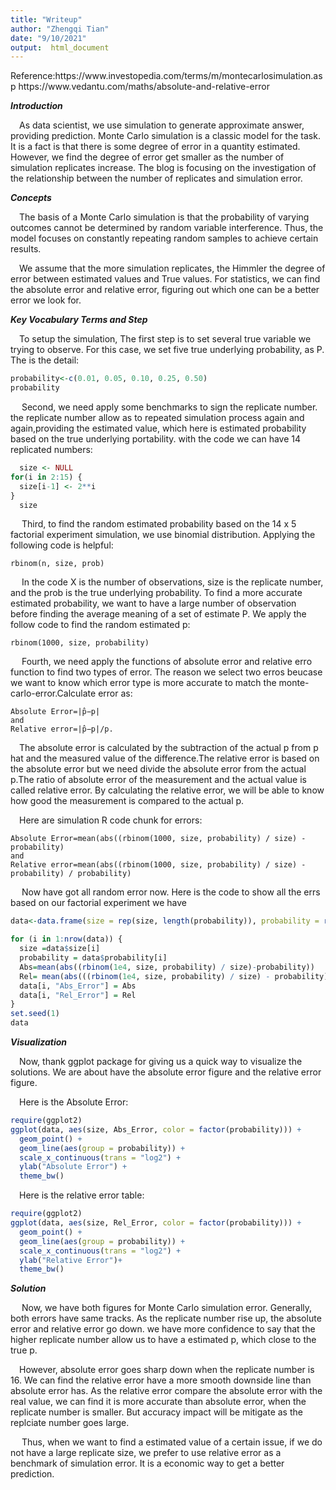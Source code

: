 ```yaml
---
title: "Writeup"
author: "Zhengqi Tian"
date: "9/10/2021"
output:  html_document
---
```

Reference:https://www.investopedia.com/terms/m/montecarlosimulation.asp
https://www.vedantu.com/maths/absolute-and-relative-error


***Introduction***
<p>&emsp;As data scientist, we use simulation to generate approximate answer, providing prediction. Monte Carlo simulation is a classic model for the task. It is a  fact is that there is some degree of error in a quantity estimated. However, we find the degree of error get smaller as the number of simulation replicates increase. The blog is focusing on the investigation of the relationship between the number of replicates and simulation error.

***Concepts***
<p>&emsp;The basis of a Monte Carlo simulation is that the probability of varying outcomes cannot be determined by random variable interference. Thus, the model focuses on constantly repeating random samples to achieve certain results.

<p>&emsp;We assume that the more simulation replicates, the Himmler the degree of error between estimated values and True values. For statistics, we can find the absolute error and relative error, figuring out which one can be a better error we look for. 

***Key Vocabulary Terms and Step***
<p>&emsp;To setup the simulation, The first step is to set several true variable we trying to observe. For this case, we set five true underlying probability, as P. The is the detail:</p>
    
```r
probability<-c(0.01, 0.05, 0.10, 0.25, 0.50)
probability
```
  
    
<p>&emsp; Second, we need apply some benchmarks to sign the replicate number. the replicate number allow as to repeated simulation process again and again,providing the estimated value, which here is estimated probability based on the true underlying portability. with the code we can have  14 replicated numbers:</p>
```r

  size <- NULL
for(i in 2:15) {
  size[i-1] <- 2**i
}
  size
```
<p>&emsp; Third, to find the random estimated probability based on the 14 x 5 factorial experiment simulation, we use binomial distribution. Applying the following code is helpful:</p>
    rbinom(n, size, prob)

<p>&emsp; In the code X is the  number of observations, size is the replicate number, and the prob is the true underlying probability. To find a more accurate estimated probability, we want to have a large number of observation before finding the average meaning of a set of estimate P. We apply the follow code to find the random estimated p:</p>
    rbinom(1000, size, probability)
    
<p>&emsp; Fourth, we need apply the functions of absolute error and relative erro function to find two types of error. The reason we select two erros beucase we want to know which error type is more accurate to match the monte-carlo-error.Calculate error as:</p>
    Absolute Error=|p̂−p|
    and
    Relative error=|p̂−p|/p.

<p>&emsp;The absolute error is calculated by the subtraction of the actual p from p hat and the measured value of the difference.The relative error is based on the absolute error but we need divide the absolute error from the actual p.The ratio of absolute error of the measurement and the actual value is called relative error. By calculating the relative error, we will be able to know how good the measurement is compared to the actual p. 

<p>&emsp;Here are simulation R code chunk for errors: </p>
    Absolute Error=mean(abs((rbinom(1000, size, probability) / size) - probability)
    and
    Relative error=mean(abs((rbinom(1000, size, probability) / size) - probability) / probability)
    
<p>&emsp; Now have got all random error now. Here is the code to show all the errs based on our factorial experiment we have</p>    
```r
data<-data.frame(size = rep(size, length(probability)), probability = rep(probability, length(size)), Abs_Error = rep(NA, length(probability) * length(size)),Rel_Error = rep(NA, length(probability) * length(size)))

for (i in 1:nrow(data)) {
  size =data$size[i] 
  probability = data$probability[i]
  Abs=mean(abs((rbinom(1e4, size, probability) / size)-probability))
  Rel= mean(abs(((rbinom(1e4, size, probability) / size) - probability)/ probability))
  data[i, "Abs_Error"] = Abs
  data[i, "Rel_Error"] = Rel
}
set.seed(1)
data
```
    

***Visualization*** 

<p>&emsp;Now, thank ggplot package for giving us a quick way to visualize the solutions. We are about have the absolute error figure and the relative error figure.</p>

<p>&emsp;Here is the Absolute Error:</p>
```r
require(ggplot2)
ggplot(data, aes(size, Abs_Error, color = factor(probability))) + 
  geom_point() +
  geom_line(aes(group = probability)) + 
  scale_x_continuous(trans = "log2") +
  ylab("Absolute Error") +
  theme_bw()
```

<p>&emsp;Here is the relative error table:</p>
```r
require(ggplot2)
ggplot(data, aes(size, Rel_Error, color = factor(probability))) + 
  geom_point() +
  geom_line(aes(group = probability)) + 
  scale_x_continuous(trans = "log2") +
  ylab("Relative Error")+
  theme_bw()
```

***Solution***
<p>&emsp; Now, we have both figures for Monte Carlo simulation error. Generally, both errors have same tracks. As the replicate number rise up, the absolute error and relative error go down. we have more confidence to say that the higher replicate number allow us to have a estimated p, which close to the true p.</p>

<p>&emsp;However, absolute error goes sharp down when the replicate number is 16. We can find the relative error have a more smooth downside line than absolute error has. As the relative error compare the absolute error with the real value, we can find it is more accurate than absolute error, when the replicate number is smaller. But accuracy impact will be mitigate as the replciate number goes large.</p> 

<p>&emsp; Thus, when we want to find a estimated value of a certain issue, if we do not have a large replicate size, we prefer to use relative error as a benchmark of simulation error. It is a economic way to get a better prediction.</p>
